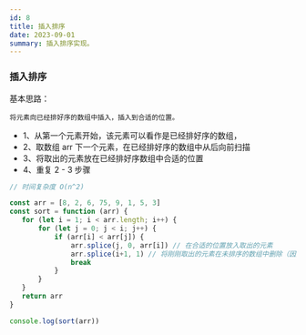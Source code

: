 ```yaml
---
id: 8
title: 插入排序
date: 2023-09-01
summary: 插入排序实现。
---
```


### 插入排序
基本思路：

    将元素向已经排好序的数组中插入，插入到合适的位置。

- 1、从第一个元素开始，该元素可以看作是已经排好序的数组，
- 2、取数组 arr 下一个元素，在已经排好序的数组中从后向前扫描
- 3、将取出的元素放在已经排好序数组中合适的位置
- 4、重复 2 - 3 步骤
```javascript
// 时间复杂度 O(n^2)

const arr = [8, 2, 6, 75, 9, 1, 5, 3]
const sort = function (arr) {
   for (let i = 1; i < arr.length; i++) {
       for (let j = 0; j < i; j++) {
           if (arr[i] < arr[j]) {
               arr.splice(j, 0, arr[i]) // 在合适的位置放入取出的元素
               arr.splice(i+1, 1) // 将刚刚取出的元素在未排序的数组中删除（因为已经放入到排好序的数组中了）
               break
           }
       }
   }
   return arr
}

console.log(sort(arr))
```